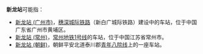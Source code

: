 '''新龙站'''可能指：
* [[新龙站_(广州市)|新龙站 (广州市)]]，[[穗深城际铁路|穗深城际铁路]]（新白广城际铁路）建设中的车站，位于中国广东省广州市黄埔区。
* [[新龙站_(常州)|新龙站 (常州)]]，[[常州地铁1号线|常州地铁1号线]]的车站，位于中国江苏省常州市。
* [[新龙站_(朝鲜)|新龙站 (朝鲜)]]，朝鲜平安北道泰川郡[[青年八院线|青年八院线]]上的一座车站。

{{disambig|cat=三字車站名消歧義}}